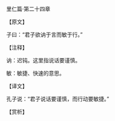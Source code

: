 

里仁篇·第二十四章

【原文】

子曰：“君子欲讷于言而敏于行。”

【注释】

讷：迟钝。这里指说话要谨慎。

敏：敏捷、快速的意思。

【译文】

孔子说：“君子说话要谨慎，而行动要敏捷。”

【赏析】

